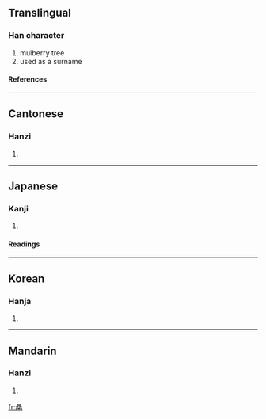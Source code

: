 {{see|桒}}

==Translingual==
===Han character===
{{Han char|rn=75|rad=木|as=06|sn=10|four=1790<sub>4</sub>|canj=水水水木 (EEED)}}
# mulberry tree
# used as a surname
====References====
{{Han ref|kx=0526.010|dkj=14772|dj=0914.140|hdz=21209.030|uh=6851|ud=26705|bh=AEE1|bd=44769}}

----
==Cantonese==
===Hanzi===
{{yue-hanzi|jyut=|y=song1}}
# {{defn|Cantonese}}

----
==Japanese==
===Kanji===
{{ja-kanji|grade=|rs=木06}}
# {{defn|Japanese}} 
====Readings====
{{ja-readings|on=[[そう]] (sō)|kun=[[くわ]] (kuwa)}}

----
==Korean==
===Hanja===
{{ko-hanja|hangeul=상|eumhun=|rv=sang|mr=sang|y=sang}}
# {{defn|Korean}}

----
==Mandarin==
===Hanzi===
{{cmn-hanzi|pin=[[sāng]] (sang1)|wg=sang<sup>1</sup>}}
# {{defn|Mandarin}}

[[fr:桑]]